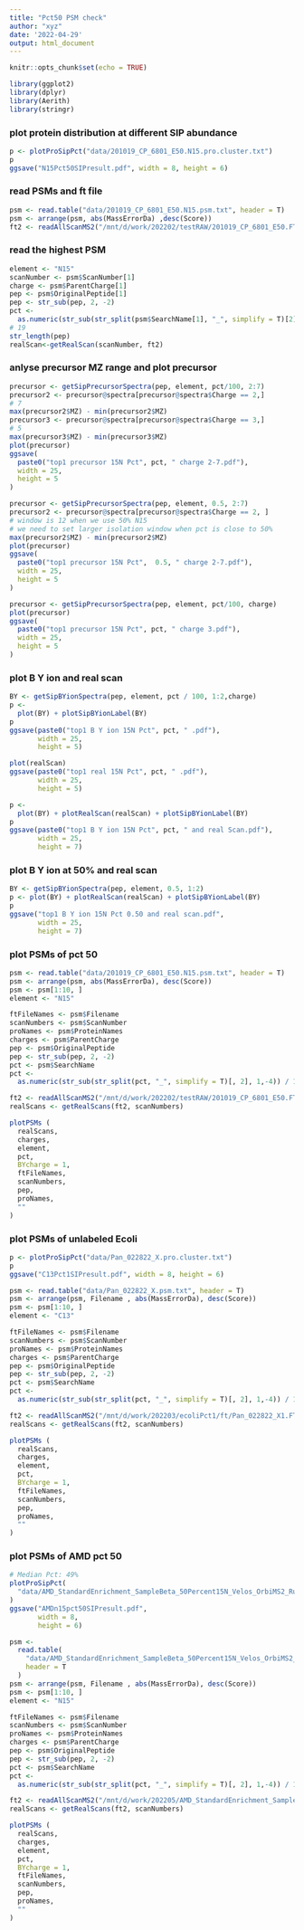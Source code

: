```yaml
---
title: "Pct50 PSM check"
author: "xyz"
date: '2022-04-29'
output: html_document
---
```


```r
knitr::opts_chunk$set(echo = TRUE)
```

```r
library(ggplot2)
library(dplyr)
library(Aerith)
library(stringr)
```

### plot protein distribution at different SIP abundance

```r
p <- plotProSipPct("data/201019_CP_6801_E50.N15.pro.cluster.txt")
p
ggsave("N15Pct50SIPresult.pdf", width = 8, height = 6)
```

### read PSMs and ft file

```r
psm <- read.table("data/201019_CP_6801_E50.N15.psm.txt", header = T)
psm <- arrange(psm, abs(MassErrorDa) ,desc(Score))
ft2 <- readAllScanMS2("/mnt/d/work/202202/testRAW/201019_CP_6801_E50.FT2")
```

### read the highest PSM

```r
element <- "N15"
scanNumber <- psm$ScanNumber[1]
charge <- psm$ParentCharge[1]
pep <- psm$OriginalPeptide[1]
pep <- str_sub(pep, 2, -2)
pct <-
  as.numeric(str_sub(str_split(psm$SearchName[1], "_", simplify = T)[2], 1, -4))
# 19
str_length(pep)
realScan<-getRealScan(scanNumber, ft2)
```

### anlyse precursor MZ range and plot precursor

```r
precursor <- getSipPrecursorSpectra(pep, element, pct/100, 2:7)
precursor2 <- precursor@spectra[precursor@spectra$Charge == 2,]
# 7
max(precursor2$MZ) - min(precursor2$MZ)
precursor3 <- precursor@spectra[precursor@spectra$Charge == 3,]
# 5
max(precursor3$MZ) - min(precursor3$MZ)
plot(precursor)
ggsave(
  paste0("top1 precursor 15N Pct", pct, " charge 2-7.pdf"),
  width = 25,
  height = 5
)

precursor <- getSipPrecursorSpectra(pep, element, 0.5, 2:7)
precursor2 <- precursor@spectra[precursor@spectra$Charge == 2, ]
# window is 12 when we use 50% N15
# we need to set larger isolation window when pct is close to 50%
max(precursor2$MZ) - min(precursor2$MZ)
plot(precursor)
ggsave(
  paste0("top1 precursor 15N Pct",  0.5, " charge 2-7.pdf"),
  width = 25,
  height = 5
)

precursor <- getSipPrecursorSpectra(pep, element, pct/100, charge)
plot(precursor)
ggsave(
  paste0("top1 precursor 15N Pct", pct, " charge 3.pdf"),
  width = 25,
  height = 5
)
```

### plot B Y ion and real scan

```r
BY <- getSipBYionSpectra(pep, element, pct / 100, 1:2,charge)
p <-
  plot(BY) + plotSipBYionLabel(BY)
p
ggsave(paste0("top1 B Y ion 15N Pct", pct, " .pdf"),
       width = 25,
       height = 5)

plot(realScan)
ggsave(paste0("top1 real 15N Pct", pct, " .pdf"),
       width = 25,
       height = 5)

p <-
  plot(BY) + plotRealScan(realScan) + plotSipBYionLabel(BY)
p
ggsave(paste0("top1 B Y ion 15N Pct", pct, " and real Scan.pdf"),
       width = 25,
       height = 7)
```

### plot B Y ion at 50% and real scan

```r
BY <- getSipBYionSpectra(pep, element, 0.5, 1:2)
p <- plot(BY) + plotRealScan(realScan) + plotSipBYionLabel(BY)
p
ggsave("top1 B Y ion 15N Pct 0.50 and real scan.pdf",
       width = 25,
       height = 7)
```

### plot PSMs of pct 50

```r
psm <- read.table("data/201019_CP_6801_E50.N15.psm.txt", header = T)
psm <- arrange(psm, abs(MassErrorDa), desc(Score))
psm <- psm[1:10, ]
element <- "N15"

ftFileNames <- psm$Filename
scanNumbers <- psm$ScanNumber
proNames <- psm$ProteinNames
charges <- psm$ParentCharge
pep <- psm$OriginalPeptide
pep <- str_sub(pep, 2, -2)
pct <- psm$SearchName
pct <-
  as.numeric(str_sub(str_split(pct, "_", simplify = T)[, 2], 1,-4)) / 100

ft2 <- readAllScanMS2("/mnt/d/work/202202/testRAW/201019_CP_6801_E50.FT2")
realScans <- getRealScans(ft2, scanNumbers)

plotPSMs (
  realScans,
  charges,
  element,
  pct,
  BYcharge = 1,
  ftFileNames,
  scanNumbers,
  pep,
  proNames,
  ""
)
```

### plot PSMs of unlabeled Ecoli

```r
p <- plotProSipPct("data/Pan_022822_X.pro.cluster.txt")
p
ggsave("C13Pct1SIPresult.pdf", width = 8, height = 6)

psm <- read.table("data/Pan_022822_X.psm.txt", header = T)
psm <- arrange(psm, Filename , abs(MassErrorDa), desc(Score))
psm <- psm[1:10, ]
element <- "C13"

ftFileNames <- psm$Filename
scanNumbers <- psm$ScanNumber
proNames <- psm$ProteinNames
charges <- psm$ParentCharge
pep <- psm$OriginalPeptide
pep <- str_sub(pep, 2, -2)
pct <- psm$SearchName
pct <-
  as.numeric(str_sub(str_split(pct, "_", simplify = T)[, 2], 1,-4)) / 100

ft2 <- readAllScanMS2("/mnt/d/work/202203/ecoliPct1/ft/Pan_022822_X1.FT2")
realScans <- getRealScans(ft2, scanNumbers)

plotPSMs (
  realScans,
  charges,
  element,
  pct,
  BYcharge = 1,
  ftFileNames,
  scanNumbers,
  pep,
  proNames,
  ""
)
```

### plot PSMs of AMD pct 50

```r
# Median Pct: 49%
plotProSipPct(
  "data/AMD_StandardEnrichment_SampleBeta_50Percent15N_Velos_OrbiMS2_Run2_020110.pro.cluster.txt"
)
ggsave("AMDn15pct50SIPresult.pdf",
       width = 8,
       height = 6)

psm <-
  read.table(
    "data/AMD_StandardEnrichment_SampleBeta_50Percent15N_Velos_OrbiMS2_Run2_020110.psm.txt",
    header = T
  )
psm <- arrange(psm, Filename , abs(MassErrorDa), desc(Score))
psm <- psm[1:10, ]
element <- "N15"

ftFileNames <- psm$Filename
scanNumbers <- psm$ScanNumber
proNames <- psm$ProteinNames
charges <- psm$ParentCharge
pep <- psm$OriginalPeptide
pep <- str_sub(pep, 2, -2)
pct <- psm$SearchName
pct <-
  as.numeric(str_sub(str_split(pct, "_", simplify = T)[, 2], 1,-4)) / 100

ft2 <- readAllScanMS2("/mnt/d/work/202205/AMD_StandardEnrichment_SampleBeta_50Percent15N_Velos_OrbiMS2_Run2_020110_02.FT2")
realScans <- getRealScans(ft2, scanNumbers)

plotPSMs (
  realScans,
  charges,
  element,
  pct,
  BYcharge = 1,
  ftFileNames,
  scanNumbers,
  pep,
  proNames,
  ""
)
```
